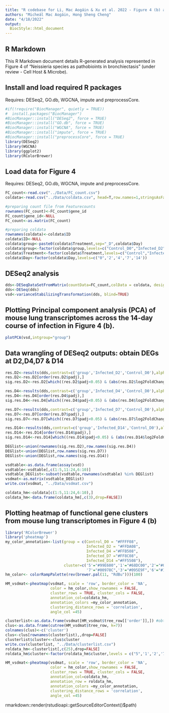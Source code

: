 ```yaml
---
title: "R codebase for Li, Mac Aogáin & Xu et al. 2022 - Figure 4 (b) and (c)"
authors: "Micheál Mac Aogáin, Hong Sheng Cheng"
date: "4/18/2022"
output: 
  BiocStyle::html_document
---
```


## R Markdown
This R Markdown document details R-generated analysis represented in Figure 4 of "Neissieria species as pathobioints in bronchiectasis" (under review - Cell Host & Microbe).

## Install and load required R packages
Requires: DESeq2, GO.db, WGCNA, impute and preprocessCore.
```r
#if(!require("BiocManager", quietly = TRUE))
#  install.packages("BiocManager")
#BiocManager::install("DESeq2", force = TRUE)
#BiocManager::install("GO.db", force = TRUE)
#BiocManager::install("WGCNA", force = TRUE)
#BiocManager::install("impute", force = TRUE)
#BiocManager::install("preprocessCore", force = TRUE)
library(DESeq2)
library(WGCNA)
library(ggplot2)
library(RColorBrewer)
```

## Load data for Figure 4
Requires: DESeq2, GO.db, WGCNA, impute and preprocessCore.
```r
FC_count<-read.csv("../Data/FC_count.csv")
coldata<-read.csv("../Data/coldata.csv", head=T,row.names=1,stringsAsFactors = F)

#preparing count file from Featurecounts
rownames(FC_count)<-FC_count$gene_id
FC_count$gene_id<-NULL
FC_count<-as.matrix(FC_count)

#preparing coldata
rownames(coldata)<-coldata$ID
coldata$ID<-NULL
coldata$group<-paste0(coldata$Treatment,sep="_D",coldata$Day)
coldata$group<-factor(coldata$group,levels=c("Control_D0","Infected_D2","Infected_D4","Infected_D7","Infected_D14"))
coldata$Treatment<-factor(coldata$Treatment,levels=c("Control","Infected"))
coldata$Day<-factor(coldata$Day,levels=c("0",'2','4','7','14'))

```

## DESeq2 analysis
```r
dds<-DESeqDataSetFromMatrix(countData=FC_count,colData = coldata, design=~group)
dds<-DESeq(dds)
vsd<-varianceStabilizingTransformation(dds, blind=TRUE)
```

## Plotting Principal component analysis (PCA) of mouse lung transcriptomes across the 14-day course of infection in Figure 4 (b).
```r
plotPCA(vsd,intgroup="group")
```

## Data wrangling of DESeq2 outputs: obtain DEGs at D2,D4,D7 & D14
```r
res.D2<-results(dds,contrast=c('group','Infected_D2','Control_D0'),alpha=0.05)
res.D2<-res.D2[order(res.D2$padj),]
sig.res.D2<-res.D2[which((res.D2$padj<0.05) & (abs(res.D2$log2FoldChange)>1)),]

res.D4<-results(dds,contrast=c('group','Infected_D4','Control_D0'),alpha=0.05)
res.D4<-res.D4[order(res.D4$padj),]
sig.res.D4<-res.D4[which((res.D4$padj<0.05) & (abs(res.D4$log2FoldChange)>1)),]

res.D7<-results(dds,contrast=c('group','Infected_D7','Control_D0'),alpha=0.05)
res.D7<-res.D7[order(res.D7$padj),]
sig.res.D7<-res.D7[which((res.D7$padj<0.05) & (abs(res.D7$log2FoldChange)>1)),]

res.D14<-results(dds,contrast=c('group','Infected_D14','Control_D0'),alpha=0.05)
res.D14<-res.D14[order(res.D14$padj),]
sig.res.D14<-res.D14[which((res.D14$padj<0.05) & (abs(res.D14$log2FoldChange)>1)),]

DEGlist<-union(rownames(sig.res.D2),row.names(sig.res.D4))
DEGlist<-union(DEGlist,row.names(sig.res.D7))
DEGlist<-union(DEGlist,row.names(sig.res.D14))

vsdtable<-as.data.frame(assay(vsd))
vsdtable<-vsdtable[,c(1:5,11:24,6:10)]
vsdtable_DEGlist<-subset(vsdtable,rownames(vsdtable) %in% DEGlist)
vsdmat<-as.matrix(vsdtable_DEGlist)
write.csv(vsdmat, "../Data/vsdmat.csv")

coldata_hm<-coldata[c(1:5,11:24,6:10),]
coldata_hm<-data.frame(coldata_hm[,c(3),drop=FALSE])

```

## Plotting heatmap of functional gene clusters from mouse lung transcriptomes in Figure 4 (b)
```r
library('RColorBrewer')
library('pheatmap')
my_color_annotation<-list(group = c(Control_D0 = "#FFFF08", 
                                    Infected_D2 = "#FFDA08",
                                    Infected_D4 ="#FFB508",
                                    Infected_D7 ="#FF8C08",
                                    Infected_D14 ="#FF5508"),
                          cluster=c('5'="#99E600",'1'="#68DC00",'2'="#00D43D",
                                    '7'="#00978C",'3'="#095E9F",'6'="#132AA9",'4'="#6D08A5"))
hm_color<- colorRampPalette(rev(brewer.pal(11, "RdBu")))(100)

HM_vsdmat<-pheatmap(vsdmat, scale = 'row', border_color = 'NA',
                    color = hm_color,show_rownames = FALSE,
                    cluster_rows = TRUE, cluster_cols = FALSE,
                    annotation_col=coldata_hm,
                    annotation_colors =my_color_annotation,
                    clustering_distance_rows = 'correlation',
                    angle_col =45)

clusterlist<-as.data.frame(vsdmat[HM_vsdmat$tree_row[['order']],]) #obtain gene clusters #each gene cluster is exported for functional enrichment analysis
clus<-as.data.frame(cutree(HM_vsdmat$tree_row, k=7))
colnames(clus)<-c('cluster')
clus<-clus[rownames(clusterlist),,drop=FALSE]
clusterlist$cluster<-clus$cluster
write.csv(clusterlist, "../Data/clusterlist.csv")
roldata_hm<-clusterlist[,c(25),drop=FALSE]
roldata_hm$cluster<-factor(roldata_hm$cluster,levels = c("5",'1','2','7','3','6','4'))

HM_vsdmat<-pheatmap(vsdmat, scale = 'row', border_color = 'NA',
                    color = hm_color,show_rownames = FALSE,
                    cluster_rows = TRUE, cluster_cols = FALSE,
                    annotation_col=coldata_hm,
                    annotation_row = roldata_hm,
                    annotation_colors =my_color_annotation,
                    clustering_distance_rows = 'correlation',
                    angle_col =45)
```

rmarkdown::render(rstudioapi::getSourceEditorContext()$path)

